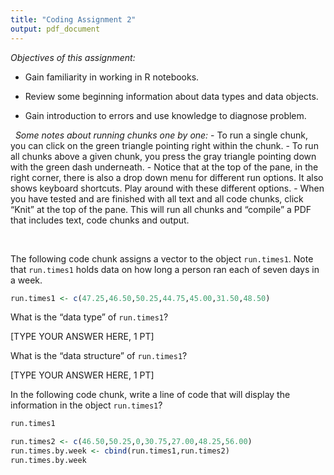 ```yaml
---
title: "Coding Assignment 2"
output: pdf_document
---
```


*Objectives of this assignment:*

-   Gain familiarity in working in R notebooks.

-   Review some beginning information about data types and data objects.

-   Gain introduction to errors and use knowledge to diagnose problem.

\ 
*Some notes about running chunks one by one:*
-   To run a single chunk, you can click on the green triangle pointing right within the chunk. 
-   To run all chunks above a given chunk, you press the gray triangle pointing down with the green dash underneath. 
-   Notice that at the top of the pane, in the right corner, there is also a drop down menu for different run options. It also shows keyboard shortcuts. Play around with these different options.
-   When you have tested and are finished with all text and all code chunks, click "Knit" at the top of the pane. This will run all chunks and "compile" a PDF that includes text, code chunks and output. 

\

The following code chunk assigns a vector to the object `run.times1`. Note that `run.times1` holds data on how long a person ran each of seven days in a week.

```r
run.times1 <- c(47.25,46.50,50.25,44.75,45.00,31.50,48.50)
```

What is the "data type" of `run.times1`?

[TYPE YOUR ANSWER HERE, 1 PT]

What is the "data structure" of `run.times1`?

[TYPE YOUR ANSWER HERE, 1 PT]

In the following code chunk, write a line of code that will display the information in the object `run.times1`?

```r
run.times1
```

```r
run.times2 <- c(46.50,50.25,0,30.75,27.00,48.25,56.00)
run.times.by.week <- cbind(run.times1,run.times2)
run.times.by.week
```
